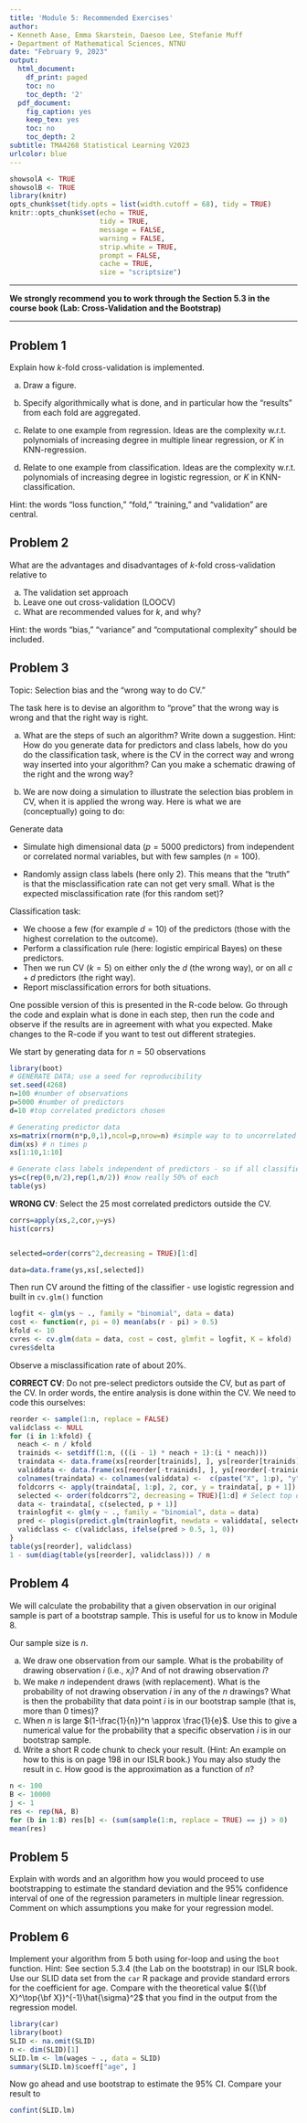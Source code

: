 ```yaml
---
title: 'Module 5: Recommended Exercises'
author:
- Kenneth Aase, Emma Skarstein, Daesoo Lee, Stefanie Muff
- Department of Mathematical Sciences, NTNU
date: "February 9, 2023"
output:
  html_document:
    df_print: paged
    toc: no
    toc_depth: '2'
  pdf_document:
    fig_caption: yes
    keep_tex: yes
    toc: no
    toc_depth: 2
subtitle: TMA4268 Statistical Learning V2023
urlcolor: blue
---
```



```r
showsolA <- TRUE
showsolB <- TRUE
library(knitr)
opts_chunk$set(tidy.opts = list(width.cutoff = 68), tidy = TRUE)
knitr::opts_chunk$set(echo = TRUE,
                      tidy = TRUE,
                      message = FALSE,
                      warning = FALSE,
                      strip.white = TRUE,
                      prompt = FALSE,
                      cache = TRUE,
                      size = "scriptsize")
```


---

**We strongly recommend you to work through the Section 5.3 in the course book (Lab: Cross-Validation and the Bootstrap)**

---

## Problem 1 

Explain how $k$-fold cross-validation is implemented.
  
a) Draw a figure.

b) Specify algorithmically what is done, and in particular how the "results" from each fold are aggregated.

c) Relate to one example from regression. Ideas are the complexity w.r.t. polynomials of increasing degree in multiple linear regression, or $K$ in KNN-regression.

d) Relate to one example from classification. Ideas are the complexity w.r.t. polynomials of increasing degree in logistic regression, or $K$ in KNN-classification.

Hint: the words "loss function," "fold," "training," and "validation" are central.


## Problem 2 

What are the advantages and disadvantages of $k$-fold cross-validation relative to

a) The validation set approach
b) Leave one out cross-validation (LOOCV)
c) What are recommended values for $k$, and why?
  
  Hint: the words "bias," "variance" and "computational complexity" should be included.



## Problem 3

Topic: Selection bias and the "wrong way to do CV."

The task here is to devise an algorithm to "prove" that the wrong way is wrong and that the right way is right. 

 a) What are the steps of such an algorithm? Write down a suggestion. Hint: How do you generate data for predictors and class labels, how do you do the classification task, where is the CV in the correct way and wrong way inserted into your algorithm? Can you make a schematic drawing of the right and the wrong way?
  
  
  
  b) We are now doing a simulation to illustrate the selection bias problem in CV, when it is applied the wrong way. Here is what we are (conceptually) going to do:
  
  Generate data

* Simulate high dimensional data ($p = 5000$ predictors) from independent or correlated normal variables, but with few samples ($n = 100$).

* Randomly assign class labels (here only $2$). This means that the "truth" is that the misclassification rate can not get very small. What is the expected misclassification rate (for this random set)?

Classification task:

* We choose a few (for example $d = 10$) of the predictors (those with the highest correlation to the outcome).
* Perform a classification rule (here: logistic empirical Bayes) on these predictors.
* Then we run CV ($k = 5$) on either only the $d$ (the wrong way), or on all $c + d$ predictors (the right way). 
* Report misclassification errors for both situations.

One possible version of this is presented in the R-code below. Go through the code and explain what is done in each step, then run the code and observe if the results are in agreement with what you expected. Make changes to the R-code if you want to test out different strategies.

We start by generating data for $n=50$ observations
```r
library(boot)
# GENERATE DATA; use a seed for reproducibility
set.seed(4268)
n=100 #number of observations
p=5000 #number of predictors
d=10 #top correlated predictors chosen

# Generating predictor data
xs=matrix(rnorm(n*p,0,1),ncol=p,nrow=n) #simple way to to uncorrelated predictors
dim(xs) # n times p
xs[1:10,1:10]

# Generate class labels independent of predictors - so if all classifies as class 1 we expect 50% errors in general
ys=c(rep(0,n/2),rep(1,n/2)) #now really 50% of each
table(ys)
```

**WRONG CV**: Select the 25 most correlated predictors outside the CV.
```r
corrs=apply(xs,2,cor,y=ys)
hist(corrs)


selected=order(corrs^2,decreasing = TRUE)[1:d]  

data=data.frame(ys,xs[,selected])
```

Then run CV around the fitting of the classifier - use logistic regression and built in `cv.glm()` function
```r
logfit <- glm(ys ~ ., family = "binomial", data = data)
cost <- function(r, pi = 0) mean(abs(r - pi) > 0.5)
kfold <- 10
cvres <- cv.glm(data = data, cost = cost, glmfit = logfit, K = kfold)
cvres$delta
```
Observe a misclassification rate of about 20\%.


**CORRECT CV**: Do not pre-select predictors outside the CV, but as part of the CV. In order words, the entire analysis is done within the CV. We need to code this ourselves:
```r
reorder <- sample(1:n, replace = FALSE)
validclass <- NULL
for (i in 1:kfold) {
  neach <- n / kfold
  trainids <- setdiff(1:n, (((i - 1) * neach + 1):(i * neach)))
  traindata <- data.frame(xs[reorder[trainids], ], ys[reorder[trainids]])
  validdata <- data.frame(xs[reorder[-trainids], ], ys[reorder[-trainids]])
  colnames(traindata) <- colnames(validdata) <-  c(paste("X", 1:p), "y")
  foldcorrs <- apply(traindata[, 1:p], 2, cor, y = traindata[, p + 1])
  selected <- order(foldcorrs^2, decreasing = TRUE)[1:d] # Select top d correlated 
  data <- traindata[, c(selected, p + 1)]
  trainlogfit <- glm(y ~ ., family = "binomial", data = data)
  pred <- plogis(predict.glm(trainlogfit, newdata = validdata[, selected]))
  validclass <- c(validclass, ifelse(pred > 0.5, 1, 0))
}
table(ys[reorder], validclass)
1 - sum(diag(table(ys[reorder], validclass))) / n
```


<!-- --- -->

<!-- **Problem 4**: Trying out different versions of cross-validation with R.  -->

<!-- * Maybe you can devise a simulated data set, or use a data set from the `ILSR` library.  -->
<!-- * To see differences look at a large data set and a small data set (in the number of observations), and  -->
<!-- * focus on regression and on classification.  -->
<!-- * What if the optimal (lowest CV error) method has complexity $7$, but the CV error of complexity $2$ is not very different. What should we do then? Hint: rule of parsimony, Occam's razor. Later (ch 6) we will look at the "1SD rule". -->

<!-- Use Section 5.3 in the ISL book as a starting point. -->

<!-- a. Compare candidate models -->

<!-- LOOCV with -->
<!-- $k$-fold CV with built in function: cv.glm -->
<!-- for loop -->




## Problem 4

We will calculate the probability that a given observation in our original sample is part of a bootstrap sample. This is useful for us to know in Module 8.

Our sample size is $n$.

a. We draw one observation from our sample. What is the probability of drawing observation $i$ (i.e., $x_i$)? And of not drawing observation $i$?
b. We make $n$ independent draws (with replacement). What is the probability of not drawing observation $i$ in any of the $n$ drawings? What is then the probability that data point $i$ is in our bootstrap sample (that is, more than $0$ times)?
c. When $n$ is large $(1-\frac{1}{n})^n \approx \frac{1}{e}$. Use this to give a numerical value for the probability that a specific observation $i$ is in our bootstrap sample.
d. Write a short R code chunk to check your result. (Hint: An example on how to this is on page 198 in our ISLR book.) You may also study the result in c. How good is the approximation as a function of $n$?

```r
n <- 100
B <- 10000
j <- 1
res <- rep(NA, B)
for (b in 1:B) res[b] <- (sum(sample(1:n, replace = TRUE) == j) > 0)
mean(res)
```



## Problem 5

Explain with words and an algorithm how you would proceed to use bootstrapping to estimate the standard deviation and the $95\%$ confidence interval of one of the regression parameters in multiple linear regression. Comment on which assumptions you make for your regression model.

## Problem 6

Implement your algorithm from 5 both using for-loop and using the `boot` function. Hint: See section 5.3.4 (the Lab on the bootstrap) in our ISLR book. Use our SLID data set from the `car` R package and provide standard errors for the coefficient for age. Compare with the theoretical value $({\bf X}^\top{\bf X})^{-1}\hat{\sigma}^2$ that you find in the output from the regression model.

```r
library(car)
library(boot)
SLID <- na.omit(SLID)
n <- dim(SLID)[1]
SLID.lm <- lm(wages ~ ., data = SLID)
summary(SLID.lm)$coeff["age", ]
```

Now go ahead and use bootstrap to estimate the $95\%$ CI. Compare your result to 
```r
confint(SLID.lm)
```





